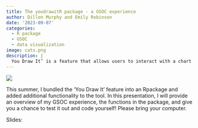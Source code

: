 ```yaml
---
title: The youdrawitR package - a GSOC experience
author: Dillon Murphy and Emily Robinson
date: '2023-09-07'
categories:
  - R package
  - GSOC
  - data visualization
image: cats.png
description: | 
  You Draw It’ is a feature that allows users to interact with a chart directly by drawing a line on their computer screen with a mouse. Originally introduced by the New York Times in 2015 for the purpose of interactive reading, we aimed to adapt and demonstrate the use of the ‘You Draw It’ method as a tool for interactive testing of graphics. 
---
```


![](cats.png)

This summer, I bundled the ‘You Draw It’ feature into an Rpackage and added additional functionality to the tool. In this presentation, I will provide an overview of my GSOC experience, the functions in the package, and give you a chance to test it out and code yourself! Please bring your computer.

Slides: [](https://dillonmurphy04.github.io/GraphicsGroupYouDrawIt/#/title-slide)
